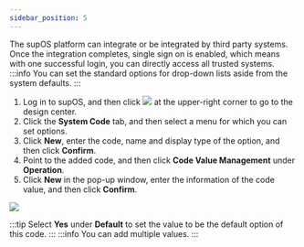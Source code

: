 ```yaml
---
sidebar_position: 5
---
```


The supOS platform can integrate or be integrated by third party systems. Once the integration completes, single sign on is enabled, which means with one successful login, you can directly access all trusted systems.
:::info
You can set the standard options for drop-down lists aside from the
system defaults.
:::

1. Log in to supOS, and then click <img src="https://wordpressfreezonex.oss-accelerate.aliyuncs.com/platform/7.png"/> at the upper-right corner to go to the design center.
2. Click the <strong>System Code</strong> tab, and then select a menu for which you can set options.
3. Click <strong>New</strong>, enter the code, name and display type of the option, and then click <strong>Confirm</strong>.
4. Point to the added code, and then click <strong>Code Value Management</strong> under <strong>Operation</strong>.
5. Click <strong>New</strong> in the pop-up window, enter the information of the code value, and then click <strong>Confirm</strong>.
<img width={450} src="https://wordpressfreezonex.oss-accelerate.aliyuncs.com/platform/56.png"/>

:::tip
Select <strong>Yes</strong> under <strong>Default</strong> to set the value to be the default option of this code.
:::
:::info
You can add multiple values.
:::



